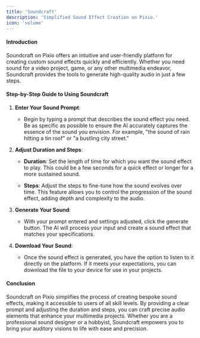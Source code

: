```yaml
---
title: 'Soundcraft'
description: 'Simplified Sound Effect Creation on Pixio.'
icon: 'volume'
---
```



#### **Introduction**

Soundcraft on Pixio offers an intuitive and user-friendly platform for creating custom sound effects quickly and efficiently. Whether you need sound for a video project, game, or any other multimedia endeavor, Soundcraft provides the tools to generate high-quality audio in just a few steps.

#### **Step-by-Step Guide to Using Soundcraft**

1.  **Enter Your Sound Prompt**:
    
    *   Begin by typing a prompt that describes the sound effect you need. Be as specific as possible to ensure the AI accurately captures the essence of the sound you envision. For example, "the sound of rain hitting a tin roof" or "a bustling city street."
        
2.  **Adjust Duration and Steps**:
    
    *   **Duration**: Set the length of time for which you want the sound effect to play. This could be a few seconds for a quick effect or longer for a more sustained sound.
        
    *   **Steps**: Adjust the steps to fine-tune how the sound evolves over time. This feature allows you to control the progression of the sound effect, adding depth and complexity to the audio.
        
3.  **Generate Your Sound**:
    
    *   With your prompt entered and settings adjusted, click the generate button. The AI will process your input and create a sound effect that matches your specifications.
        
4.  **Download Your Sound**:
    
    *   Once the sound effect is generated, you have the option to listen to it directly on the platform. If it meets your expectations, you can download the file to your device for use in your projects.
        

#### **Conclusion**

Soundcraft on Pixio simplifies the process of creating bespoke sound effects, making it accessible to users of all skill levels. By providing a clear prompt and adjusting the duration and steps, you can craft precise audio elements that enhance your multimedia projects. Whether you are a professional sound designer or a hobbyist, Soundcraft empowers you to bring your auditory visions to life with ease and precision.